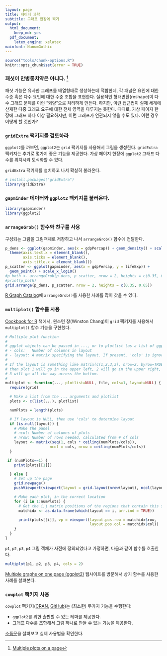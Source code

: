 ```yaml
---
layout: page
title: 데이터 과학
subtitle: 그래프 한장에 찍기
output:
  html_document: 
    keep_md: yes
  pdf_document:
    latex_engine: xelatex
mainfont: NanumGothic
---
```


```r
source("tools/chunk-options.R")
knitr::opts_chunk$set(error = TRUE)
```

### 패싯이 만병통치약은 아니다. [^viz-multiple-plots]

[^viz-multiple-plots]: [Multiple plots on a page](https://stat545-ubc.github.io/block020_multiple-plots-on-a-page.html)

패싯 기능은 유사한 그래프를 배열형태로 생성하는데 적합한데, 각 패널은 요인에 대한 수준 혹은 다수 요인에 대한 
수준 조합을 표현한다. 실용적인 형태변환(reshape)이 다수 그래프 문제를 이런 "외양"으로 처리하게 만든다.
하지만, 이런 접근법이 실제 세계에 산재한 다중 그래프 요구에 대한 전체 영역을 다루지는 못한다.
때때로, 가상 페이지 한장에 그래프 하나 이상 필요하지만, 이런 그래프가 연관되지 않을 수도 있다.
이런 경우 어떻게 할 것인가?

### `gridExtra` 팩키지를 검토하라 

`ggplot2`를 까보면, `ggplot2`는 `grid` 팩키지를 사용해서 그림을 생성한다.
`gridExtra` 팩키지는 추가로 몇가지 좋은 기능을 제공한다. 가상 페이지 한장에 `ggplot2` 그래프 다수를
위치시켜 도식화할 수 있다.

`gridExtra` 팩키지를 설치하고 나서 확실히 불러온다.

```r
# install.packages("gridExtra")
library(gridExtra)
```

### `gapminder` 데이터와 `ggplot2` 팩키지를 불러온다. 

```r
library(gapminder)
library(ggplot2)
```

### `arrangeGrob()` 함수와 친구를 사용

구성되는 그림을 그림객체로 저장하고 나서 `arrangeGrob()` 함수에 전달한다.

```r
p_dens <- ggplot(gapminder, aes(x = gdpPercap)) + geom_density() + scale_x_log10() +
  theme(axis.text.x = element_blank(),
        axis.ticks = element_blank(),
        axis.title.x = element_blank())
p_scatter <- ggplot(gapminder, aes(x = gdpPercap, y = lifeExp)) +
  geom_point() + scale_x_log10()
#p_both <- arrangeGrob(p_dens, p_scatter, nrow = 2, heights = c(0.35, 0.65))
#print(p_both)
grid.arrange(p_dens, p_scatter, nrow = 2, heights = c(0.35, 0.65))
```

[R Graph Catalog](http://shinyapps.stat.ubc.ca/r-graph-catalog/)에 `arrangeGrob()`를 사용한 사례를 많이 찾을 수 있다.

### `multiplot()` 함수를 사용 

[Cookbook for R](http://www.cookbook-r.com/) 책에서, 윈스턴 창(Winston Chang)이 `grid` 팩키지를 사용해서
`multiplot()` 함수 기능을 구현했다.

```r
# Multiple plot function
#
# ggplot objects can be passed in ..., or to plotlist (as a list of ggplot objects)
# - cols:   Number of columns in layout
# - layout: A matrix specifying the layout. If present, 'cols' is ignored.
#
# If the layout is something like matrix(c(1,2,3,3), nrow=2, byrow=TRUE),
# then plot 1 will go in the upper left, 2 will go in the upper right, and
# 3 will go all the way across the bottom.
#
multiplot <- function(..., plotlist=NULL, file, cols=1, layout=NULL) {
  require(grid)

  # Make a list from the ... arguments and plotlist
  plots <- c(list(...), plotlist)

  numPlots = length(plots)

  # If layout is NULL, then use 'cols' to determine layout
  if (is.null(layout)) {
    # Make the panel
    # ncol: Number of columns of plots
    # nrow: Number of rows needed, calculated from # of cols
    layout <- matrix(seq(1, cols * ceiling(numPlots/cols)),
                    ncol = cols, nrow = ceiling(numPlots/cols))
  }

 if (numPlots==1) {
    print(plots[[1]])

  } else {
    # Set up the page
    grid.newpage()
    pushViewport(viewport(layout = grid.layout(nrow(layout), ncol(layout))))

    # Make each plot, in the correct location
    for (i in 1:numPlots) {
      # Get the i,j matrix positions of the regions that contain this subplot
      matchidx <- as.data.frame(which(layout == i, arr.ind = TRUE))

      print(plots[[i]], vp = viewport(layout.pos.row = matchidx$row,
                                      layout.pos.col = matchidx$col))
    }
  }
}
```

`p1`, `p2`, `p3`, `p4` 그림 객체가 사전에 정의되었다고 가정하면, 다음과 같이
함수를 호출한다.


```r
multiplot(p1, p2, p3, p4, cols = 2)
```

[Multiple graphs on one page (ggplot2)](http://www.cookbook-r.com/Graphs/Multiple_graphs_on_one_page_(ggplot2)/)
웹사이트를 방문해서 상기 함수를 사용한 사례를 살펴본다.

### `cowplot` 팩키지 사용

`cowplot` 팩키지([CRAN](https://cran.r-project.org/web/packages/cowplot/index.html),
	[GitHub](https://github.com/wilkelab/cowplot))는 (최소한) 두가지 기능을 수행한다:

- `ggplot2`를 위한 출판할 수 있는 테마를 제공한다.
- 그래프 다수룰 조합해서 그림 하나로 만들 수 있는 기능을 제공한다.

[소품문](https://cran.r-project.org/web/packages/cowplot/vignettes/introduction.html)을 살펴보고 실제 사용법을 확인한다.





